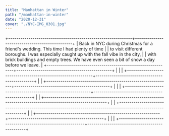 ```yaml
---
title: "Manhattan in Winter"
path: "/manhattan-in-winter"
date: "2020-12-31"
cover: "./NYC-IMG_0301.jpg"
---
```




+-------------------------------------------------------------+-----------------------------------------------+
| Back in NYC during Christmas for a friend's wedding. This time I had plenty of time                         |
| to visit different boroughs. I was especially caught up with the fall vibe in the city,                     |
| with brick buildings and empty trees. We have even seen a bit of snow a day before we leave.                |
+-------------------------------------------------------------+-----------------------------------------------+
| <ZoomImage src={IMG_9920}/>                                 | <ZoomImage src={IMG_0956}/>                   |
+-------------------------------------------------------------+-----------------------------------------------+
| <ZoomImage src={IMG_0117}/>                                                                                 |
+-------------------------------------------------------------+-----------------------------------------------+
| <ZoomImage src={IMG_0245}/>                                 | <ZoomImage src={IMG_0346}/>                   |
+-------------------------------------------------------------+-----------------------------------------------+
| <ZoomImage src={IMG_0296}/>                                                                                 |
+-------------------------------------------------------------------------------------------------------------+
| <ZoomImage src={IMG_0271}/>                                                                                 |
+-------------------------------------------------------------------------------------------------------------+
| <ZoomImage src={IMG_9614}/>                                                                                 |
+-------------------------------------------------------------+-----------------------------------------------+
| <ZoomImage src={IMG_0377}/>                                 | <ZoomImage src={IMG_0397}/>                   |
+-------------------------------------------------------------+-----------------------------------------------+